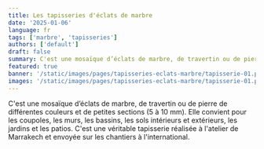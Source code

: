 ```yaml
---
title: Les tapisseries d'éclats de marbre
date: '2025-01-06'
language: fr
tags: ['marbre', 'tapisseries']
authors: ['default']
draft: false
summary: C'est une mosaïque d’éclats de marbre, de travertin ou de pierre...
featured: true
banner: '/static/images/pages/tapisseries-eclats-marbre/tapisserie-01.png'
images: '/static/images/pages/tapisseries-eclats-marbre/tapisserie-01.png'
---
```

C'est une mosaïque d’éclats de marbre, de travertin ou de pierre de différentes couleurs et de petites sections (5 à 10 mm). Elle convient pour les coupoles, les murs, les bassins, les sols intérieurs et extérieurs, les jardins et les patios. C'est une véritable tapisserie réalisée à l'atelier de Marrakech et envoyée sur les chantiers à l'international.

<div className="grid grid-cols-1 md:grid-cols-2 lg:grid-cols-3 gap-2">
    <FancyBoxImage 
      src="/static/images/pages/tapisseries-eclats-marbre/tapisserie-01.png" 
      alt="Fontaine 02"  
      width={2882}
      height={1591}
      className="w-full"
    />
    <FancyBoxImage 
      src="/static/images/pages/tapisseries-eclats-marbre/tapisserie-02.png" 
      alt="Fontaine 01"  
      width={2912}
      height={1632}      
      className="w-full"
    />
      <FancyBoxImage 
      src="/static/images/pages/tapisseries-eclats-marbre/mosaique-01.png" 
      alt="Maison"  
      width={2912}
      height={1632}       
      className="w-full"
    />
    <FancyBoxImage 
      src="/static/images/pages/tapisseries-eclats-marbre/mosaique-02.png" 
      alt="Piscine"  
      width={2912}
      height={1632}         
      className="w-full"
    />
    <FancyBoxImage 
      src="/static/images/pages/tapisseries-eclats-marbre/plafond-01.png" 
      alt="Porte"  
      width={2912}
      height={1632}            
      className="w-full"
    />
    <FancyBoxImage 
      src="/static/images/pages/tapisseries-eclats-marbre/chantier-01.png" 
      alt="Rue"  
      width={2912}
      height={1632}            
      className="w-full"
    />    
    <FancyBoxImage 
      src="/static/images/pages/tapisseries-eclats-marbre/chantier-02.png" 
      alt="Village"  
      width={2912}
      height={1632}            
      className="w-full"
    />      
</div>